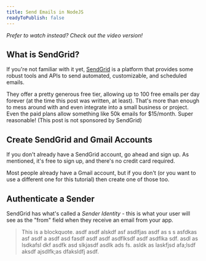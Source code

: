 ```yaml
---
title: Send Emails in NodeJS
readyToPublish: false
---
```



<div className="flex justify-center">
    <div className="w-4/5">
        <YouTube youTubeId='YPB-Mn_xY1E' />
        <p><em>Prefer to watch instead? Check out the video version!</em></p>
    </div>
</div>

## What is SendGrid?

If you're not familiar with it yet, [SendGrid](sendgrid.com) is a platform that provides some robust tools and APIs to
send automated, customizable, and scheduled emails.

They offer a pretty generous free tier, allowing up to 100 free emails per day forever (at the time this post was
written, at least). That's more than enough to mess around with and even integrate into a small business or project.
Even the paid plans allow something like 50k emails for $15/month. Super reasonable! (This post is not sponsored by
SendGrid)

## Create SendGrid and Gmail Accounts

If you don't already have a SendGrid account, go ahead and sign up. As mentioned, it's free to sign up, and there's no
credit card required.

Most people already have a Gmail account, but if you don't (or you want to use a different one for this tutorial) then
create one of those too.

## Authenticate a Sender

SendGrid has what's called a _Sender Identity_ - this is what your user will see as the "from" field when they receive
an email from your app.

> This is a blockquote. asdf asdf alskdf asf asdlfjas asdf as s s asfdkas asf asdf a asdf 
asd fasdf asdf asdf asdflksdf asdf asdflka sdf. asdl as lsdkafsl dkf asdfk asd slkjasdf asdlk ads fs.
asldk as laskfjsd afa;lsdf aksdf ajsdlfk;as dfaksldfj asdf.